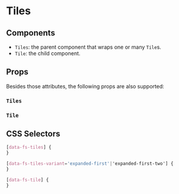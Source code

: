 

# Tiles

<Canvas>
  <Story id="organisms-tiles--tiles" />
</Canvas>

## Components

- `Tiles`: the parent component that wraps one or many `Tile`s.
- `Tile`: the child component.

## Props

Besides those attributes, the following props are also supported:

### `Tiles`

<ArgsTable of={Tiles} />

### `Tile`

<ArgsTable of={Tile} />

## CSS Selectors

```css
[data-fs-tiles] {
}

[data-fs-tiles-variant='expanded-first'|'expanded-first-two'] {
}

[data-fs-tile] {
}
```
